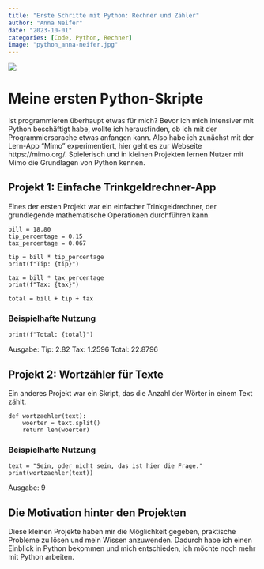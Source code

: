 ```yaml
---
title: "Erste Schritte mit Python: Rechner und Zähler"
author: "Anna Neifer"
date: "2023-10-01"
categories: [Code, Python, Rechner]
image: "python_anna-neifer.jpg"
---
```


![](python_anna-neifer.jpg)

# Meine ersten Python-Skripte
Ist programmieren überhaupt etwas für mich? Bevor ich mich intensiver mit Python beschäftigt habe, wollte ich herausfinden, ob ich mit der Programmiersprache etwas anfangen kann.
Also habe ich zunächst mit der Lern-App "Mimo" experimentiert, hier geht es zur Webseite https://mimo.org/.
Spielerisch und in kleinen Projekten lernen Nutzer mit Mimo die Grundlagen von Python kennen. 

## Projekt 1: Einfache Trinkgeldrechner-App
Eines der ersten Projekt war ein einfacher Trinkgeldrechner, der grundlegende mathematische Operationen durchführen kann.

```
bill = 18.80
tip_percentage = 0.15
tax_percentage = 0.067

tip = bill * tip_percentage
print(f"Tip: {tip}")

tax = bill * tax_percentage
print(f"Tax: {tax}")

total = bill + tip + tax
```
### Beispielhafte Nutzung
```
print(f"Total: {total}")
``` 
Ausgabe:
Tip: 2.82
Tax: 1.2596
Total: 22.8796

## Projekt 2: Wortzähler für Texte
Ein anderes Projekt war ein Skript, das die Anzahl der Wörter in einem Text zählt.
```
def wortzaehler(text):
    woerter = text.split()
    return len(woerter)
```

### Beispielhafte Nutzung
```
text = "Sein, oder nicht sein, das ist hier die Frage."
print(wortzaehler(text))
```
Ausgabe: 9

## Die Motivation hinter den Projekten
Diese kleinen Projekte haben mir die Möglichkeit gegeben, praktische Probleme zu lösen und mein Wissen anzuwenden. Dadurch habe ich einen Einblick in Python bekommen und mich entschieden, ich möchte noch mehr mit Python arbeiten. 

